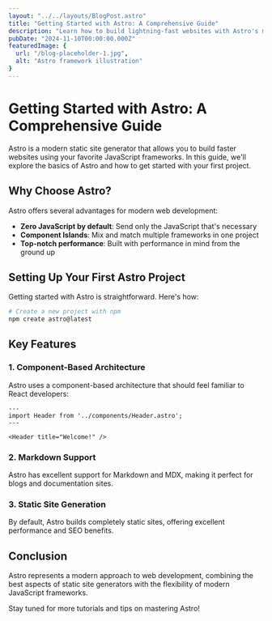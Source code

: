 ```yaml
---
layout: "../../layouts/BlogPost.astro"
title: "Getting Started with Astro: A Comprehensive Guide"
description: "Learn how to build lightning-fast websites with Astro's modern web development framework"
pubDate: "2024-11-10T00:00:00.000Z"
featuredImage: {
  url: "/blog-placeholder-1.jpg",
  alt: "Astro framework illustration"
}
---
```


# Getting Started with Astro: A Comprehensive Guide

Astro is a modern static site generator that allows you to build faster websites using your favorite JavaScript frameworks. In this guide, we'll explore the basics of Astro and how to get started with your first project.

## Why Choose Astro?

Astro offers several advantages for modern web development:

- **Zero JavaScript by default**: Send only the JavaScript that's necessary
- **Component Islands**: Mix and match multiple frameworks in one project
- **Top-notch performance**: Built with performance in mind from the ground up

## Setting Up Your First Astro Project

Getting started with Astro is straightforward. Here's how:

```bash
# Create a new project with npm
npm create astro@latest
```

## Key Features

### 1. Component-Based Architecture

Astro uses a component-based architecture that should feel familiar to React developers:

```astro
---
import Header from '../components/Header.astro';
---

<Header title="Welcome!" />
```

### 2. Markdown Support

Astro has excellent support for Markdown and MDX, making it perfect for blogs and documentation sites.

### 3. Static Site Generation

By default, Astro builds completely static sites, offering excellent performance and SEO benefits.

## Conclusion

Astro represents a modern approach to web development, combining the best aspects of static site generators with the flexibility of modern JavaScript frameworks.

Stay tuned for more tutorials and tips on mastering Astro!
